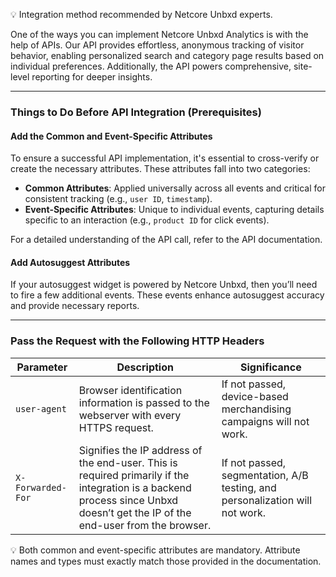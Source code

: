 <Info>💡 Integration method recommended by Netcore Unbxd experts.</Info>

One of the ways you can implement Netcore Unbxd Analytics is with the help of APIs. Our API provides effortless, anonymous tracking of visitor behavior, enabling personalized search and category page results based on individual preferences. Additionally, the API powers comprehensive, site-level reporting for deeper insights.

---

### Things to Do Before API Integration (Prerequisites)

#### Add the Common and Event-Specific Attributes

To ensure a successful API implementation, it's essential to cross-verify or create the necessary attributes. These attributes fall into two categories:

- **Common Attributes**: Applied universally across all events and critical for consistent tracking (e.g., `user ID`, `timestamp`).
- **Event-Specific Attributes**: Unique to individual events, capturing details specific to an interaction (e.g., `product ID` for click events).

For a detailed understanding of the API call, refer to the API documentation.

#### Add Autosuggest Attributes

If your autosuggest widget is powered by Netcore Unbxd, then you’ll need to fire a few additional events. These events enhance autosuggest accuracy and provide necessary reports.

---

### Pass the Request with the Following HTTP Headers

| Parameter         | Description                                                                                                                                                                   | Significance                                                                 |
| ----------------- | ----------------------------------------------------------------------------------------------------------------------------------------------------------------------------- | ---------------------------------------------------------------------------- |
| `user-agent`      | Browser identification information is passed to the webserver with every HTTPS request.                                                                                       | If not passed, device-based merchandising campaigns will not work.           |
| `X-Forwarded-For` | Signifies the IP address of the end-user. This is required primarily if the integration is a backend process since Unbxd doesn’t get the IP of the end-user from the browser. | If not passed, segmentation, A/B testing, and personalization will not work. |

<Note>
  💡 Both common and event-specific attributes are mandatory. Attribute names
  and types must exactly match those provided in the documentation.
</Note>
